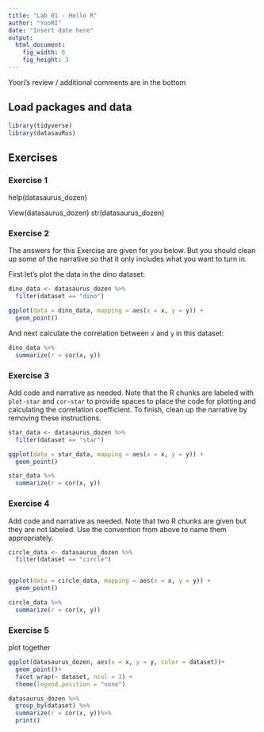 ```yaml
---
title: "Lab 01 - Hello R"
author: "YooRI"
date: "Insert date here"
output: 
  html_document: 
    fig_width: 6
    fig_height: 3
---
```


Yoori's review / additional comments are in the bottom 

## Load packages and data

```r
library(tidyverse) 
library(datasauRus)

```

## Exercises

### Exercise 1

help(datasaurus_dozen)


View(datasaurus_dozen)
str(datasaurus_dozen)

### Exercise 2

The answers for this Exercise are given for you below.
But you should clean up some of the narrative so that it only includes what you want to turn in.


First let's plot the data in the dino dataset:

```r
dino_data <- datasaurus_dozen %>%
  filter(dataset == "dino")

ggplot(data = dino_data, mapping = aes(x = x, y = y)) +
  geom_point()
```

And next calculate the correlation between `x` and `y` in this dataset:

```r
dino_data %>%
  summarize(r = cor(x, y))
```

### Exercise 3

Add code and narrative as needed.
Note that the R chunks are labeled with `plot-star` and `cor-star` to provide spaces to place the code for plotting and calculating the correlation coefficient.
To finish, clean up the narrative by removing these instructions.



```r
star_data <- datasaurus_dozen %>%
  filter(dataset == "star")

ggplot(data = star_data, mapping = aes(x = x, y = y)) +
  geom_point()

```



```r
star_data %>%
  summarize(r = cor(x, y))

```

### Exercise 4

Add code and narrative as needed.
Note that two R chunks are given but they are not labeled.
Use the convention from above to name them appropriately.

```r
circle_data <- datasaurus_dozen %>%
  filter(dataset == "circle")


ggplot(data = circle_data, mapping = aes(x = x, y = y)) +
  geom_point()
```

```r
circle_data %>%
  summarize(r = cor(x, y))


```

### Exercise 5
plot together
```r
ggplot(datasaurus_dozen, aes(x = x, y = y, color = dataset))+
  geom_point()+
  facet_wrap(~ dataset, ncol = 3) +
  theme(legend.position = "none")
```

```r
datasaurus_dozen %>%
  group_by(dataset) %>%
  summarize(r = cor(x, y))%>%
  print()
```

